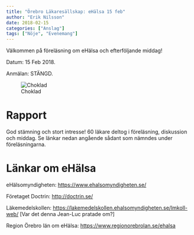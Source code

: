 ```yaml
---
title: "Örebro Läkaresällskap: eHälsa 15 feb"
author: "Erik Nilsson"
date: 2018-02-15
categories: ["Anslag"]
tags: ["Nöje", "Evenemang"]
---
```


Välkommen på föreläsning om eHälsa och efterföljande middag! 

Datum: 15 Feb 2018. 

Anmälan: STÄNGD.

![Choklad](/affisch_choklad.jpg)

# Rapport

God stämning och stort intresse! 60 läkare deltog i föreläsning, diskussion och middag. Se länkar nedan angående sådant som nämndes under föreläsningarna.

# Länkar om eHälsa

eHälsomyndigheten: <https://www.ehalsomyndigheten.se/>

Företaget Doctrin: <http://doctrin.se/>

Läkemedelskollen: <https://lakemedelskollen.ehalsomyndigheten.se/lmkoll-web/> [Var det denna Jean-Luc pratade om?]

Region Örebro län om eHälsa: <https://www.regionorebrolan.se/ehalsa>
